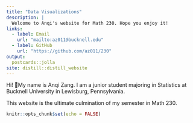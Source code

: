 ```yaml
---
title: "Data Visualizations"
description: |
  Welcome to Anqi's website for Math 230. Hope you enjoy it!
links: 
  - label: Email
    url: "mailto:az011@bucknell.edu"
  - label: GitHub
    url: "https://github.com/az011/230"
output:
  postcards::jolla
site: distill::distill_website
---
```


Hi! 🌷My name is Anqi Zang. I am a junior student majoring in Statistics at Bucknell University in Lewisburg, Pennsylvania.

This website is the ultimate culmination of my semester in Math 230. 






```r
knitr::opts_chunk$set(echo = FALSE)



```

